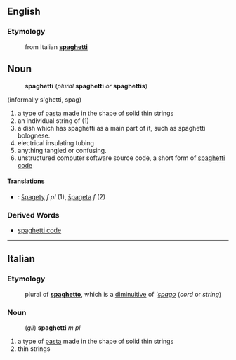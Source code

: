 ==English==
===Etymology===
:from Italian '''[[spaghetti#Italian|spaghetti]]'''
==Noun==
:'''spaghetti''' (''plural'' '''spaghetti''' ''or'' '''spaghettis''')
(informally s'ghetti, spag)
# a type of [[pasta]] made in the shape of solid thin strings
# an individual string of (1)
# a dish which has spaghetti as a main part of it, such as spaghetti bolognese.
# electrical insulating tubing
# anything tangled or confusing.
# unstructured computer software source code, a short form of [[spaghetti code]]
====Translations====
*{{sk}}: [[špagety#Slovak|špagety]] ''f pl'' (1), [[špageta#Slovak|špageta]] ''f'' (2)
===Derived Words===
* [[spaghetti code]]
----

==Italian==
===Etymology===
:plural of '''[[spaghetto]]''', which is a [[diminuitive]] of '''[[spago]]'' (''cord'' or ''string'')
===Noun===
:(''gli'') '''spaghetti''' ''m pl''
# a type of [[pasta]] made in the shape of solid thin strings
# thin strings